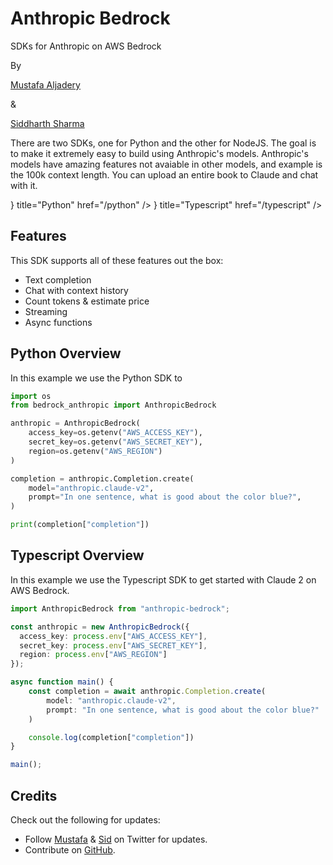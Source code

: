 
<div className="flex flex-col justify-center items-center w-full mt-12">
  <h1 className="text-6xl font-bold text-[#363636]">Anthropic Bedrock</h1>
</div>

<div className="flex text-center flex-col justify-center items-center mt-6 text-xl text-gray-400 font-medium">
  SDKs for Anthropic on AWS Bedrock
</div>

<div className="flex mt-4 text-sm font-medium text-gray-600 flex-row justify-center space-x-1 items-center">
  <p>By</p>
  <a
    href="https://www.maxaljadery.com/"
    target="_blank"
    className="text-blue-700 hover:opacity-80"
  >
    Mustafa Aljadery
  </a>
  <p>&</p>
  <a
    href="https://stanford.edu/~sidshr/"
    target="_blank"
    className="text-blue-700 hover:opacity-80"
  >
    Siddharth Sharma
  </a>
</div>

There are two SDKs, one for Python and the other for NodeJS. The goal is to make it extremely easy to build using Anthropic's models. Anthropic's models have amazing features not avaiable in other models, and example is the 100k context length. You can upload an entire book to Claude and chat with it.

<Cards className="flex flex-row pt-8 w-full">
  <Card
    icon={<img src="/python.png" width={24} height={24} />}
    title="Python"
    href="/python"
  />
  <Card
    icon={
      <svg
        width="24"
        height="24"
        viewBox="0 0 24 24"
        fill="none"
        xmlns="http://www.w3.org/2000/svg"
        className="my-auto"
      >
        <g clip-path="url(#clip0_18_2)">
          <path d="M0 12V0H24V24H0" fill="#007ACC" />
          <path
            d="M5.26202 12.0418V13.0198H8.38202V21.8998H10.596V13.0198H13.716V12.0598C13.716 11.5198 13.716 11.0818 13.692 11.0698C13.692 11.0518 11.79 11.0458 9.48002 11.0458L5.28002 11.0638V12.0478L5.26202 12.0418ZM19.284 11.0398C19.896 11.1838 20.364 11.4598 20.784 11.8978C21.006 12.1378 21.336 12.5578 21.36 12.6658C21.36 12.7018 20.322 13.4038 19.692 13.7938C19.668 13.8118 19.572 13.7098 19.476 13.5538C19.164 13.1098 18.846 12.9178 18.348 12.8818C17.628 12.8338 17.148 13.2118 17.148 13.8418C17.148 14.0338 17.184 14.1418 17.256 14.2978C17.418 14.6278 17.718 14.8258 18.648 15.2338C20.364 15.9718 21.108 16.4578 21.558 17.1538C22.068 17.9338 22.182 19.1578 21.84 20.0758C21.456 21.0778 20.52 21.7558 19.182 21.9778C18.762 22.0498 17.802 22.0378 17.352 21.9598C16.392 21.7798 15.474 21.2998 14.91 20.6818C14.688 20.4418 14.262 19.7998 14.286 19.7578L14.514 19.6138L15.414 19.0918L16.092 18.6958L16.248 18.9058C16.446 19.2178 16.89 19.6378 17.148 19.7818C17.928 20.1838 18.972 20.1298 19.488 19.6618C19.71 19.4578 19.806 19.2418 19.806 18.9418C19.806 18.6658 19.764 18.5398 19.626 18.3298C19.434 18.0658 19.05 17.8498 17.97 17.3698C16.728 16.8418 16.2 16.5058 15.708 15.9898C15.426 15.6778 15.168 15.1918 15.048 14.7898C14.958 14.4418 14.928 13.5898 15.012 13.2478C15.27 12.0478 16.176 11.2078 17.472 10.9678C17.892 10.8838 18.882 10.9198 19.296 11.0278L19.284 11.0398Z"
            fill="white"
          />
        </g>
        <defs>
          <clipPath id="clip0_18_2">
            <rect width="24" height="24" fill="white" />
          </clipPath>
        </defs>
      </svg>
    }
    title="Typescript"
    href="/typescript"
  />
</Cards>

## Features

This SDK supports all of these features out the box:

- Text completion
- Chat with context history
- Count tokens & estimate price
- Streaming
- Async functions

## Python Overview

In this example we use the Python SDK to

```python
import os
from bedrock_anthropic import AnthropicBedrock

anthropic = AnthropicBedrock(
    access_key=os.getenv("AWS_ACCESS_KEY"),
    secret_key=os.getenv("AWS_SECRET_KEY"),
    region=os.getenv("AWS_REGION")
)

completion = anthropic.Completion.create(
    model="anthropic.claude-v2",
    prompt="In one sentence, what is good about the color blue?",
)

print(completion["completion"])
```

## Typescript Overview

In this example we use the Typescript SDK to get started with Claude 2 on AWS Bedrock.

```typescript
import AnthropicBedrock from "anthropic-bedrock";

const anthropic = new AnthropicBedrock({
  access_key: process.env["AWS_ACCESS_KEY"],
  secret_key: process.env["AWS_SECRET_KEY"],
  region: process.env["AWS_REGION"]
});

async function main() {
    const completion = await anthropic.Completion.create(
        model: "anthropic.claude-v2",
        prompt: "In one sentence, what is good about the color blue?"
    )

    console.log(completion["completion"])
}

main();
```

## Credits

Check out the following for updates:

- Follow [Mustafa](https://twitter.com/maxaljadery) & [Sid](https://twitter.com/siddrrsh) on Twitter for updates.
- Contribute on [GitHub](https://github.com/mustafaaljadery/anthropic-bedrock).
